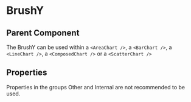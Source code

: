 
# BrushY

<Meta of={ComponentStories} />

<Canvas>
  <Story name="API" of={ComponentStories} />
</Canvas>

## Parent Component

The BrushY can be used within a `<AreaChart />`, a `<BarChart />`, a `<LineChart />`, a `<ComposedChart />` or a `<ScatterChart />`

## Properties

Properties in the groups Other and Internal are not recommended to be used.

<Controls of={ComponentStories.API} />
